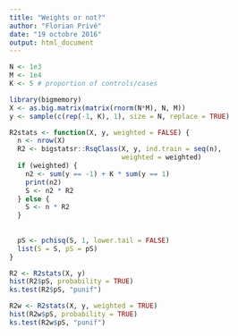 ```yaml
---
title: "Weights or not?"
author: "Florian Privé"
date: "19 octobre 2016"
output: html_document
---
```


```r
N <- 1e3
M <- 1e4
K <- 5 # proportion of controls/cases

library(bigmemory)
X <- as.big.matrix(matrix(rnorm(N*M), N, M))
y <- sample(c(rep(-1, K), 1), size = N, replace = TRUE)
```

```r
R2stats <- function(X, y, weighted = FALSE) {
  n <- nrow(X)
  R2 <- bigstatsr::RsqClass(X, y, ind.train = seq(n), 
                            weighted = weighted)
  if (weighted) {
    n2 <- sum(y == -1) + K * sum(y == 1)
    print(n2)
    S <- n2 * R2
  } else {
    S <- n * R2
  }
    
    
  pS <- pchisq(S, 1, lower.tail = FALSE)
  list(S = S, pS = pS)
}
```

```r
R2 <- R2stats(X, y)
hist(R2$pS, probability = TRUE)
ks.test(R2$pS, "punif")
```

```r
R2w <- R2stats(X, y, weighted = TRUE)
hist(R2w$pS, probability = TRUE)
ks.test(R2w$pS, "punif")
```

